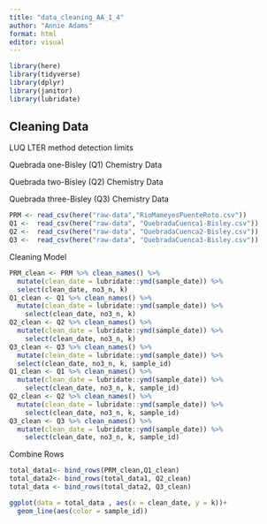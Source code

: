 ```yaml
---
title: "data_cleaning_AA_1_4"
author: "Annie Adams"
format: html
editor: visual
---
```


```r
library(here)
library(tidyverse)
library(dplyr)
library(janitor)
library(lubridate)
```

## Cleaning Data

LUQ LTER method detection limits

Quebrada one-Bisley (Q1) Chemistry Data

Quebrada two-Bisley (Q2) Chemistry Data

Quebrada three-Bisley (Q3) Chemistry Data

```r
PRM <- read_csv(here("raw-data","RioMameyesPuenteRoto.csv"))
Q1 <-  read_csv(here("raw-data", "QuebradaCuenca1-Bisley.csv"))
Q2 <-  read_csv(here("raw-data", "QuebradaCuenca2-Bisley.csv"))
Q3 <-  read_csv(here("raw-data", "QuebradaCuenca3-Bisley.csv"))

```

Cleaning Model

```r
PRM_clean <- PRM %>% clean_names() %>% 
  mutate(clean_date = lubridate::ymd(sample_date)) %>% 
  select(clean_date, no3_n, k)
Q1_clean <- Q1 %>% clean_names() %>% 
  mutate(clean_date = lubridate::ymd(sample_date)) %>% 
    select(clean_date, no3_n, k)
Q2_clean <- Q2 %>% clean_names() %>% 
  mutate(clean_date = lubridate::ymd(sample_date)) %>% 
    select(clean_date, no3_n, k)
Q3_clean <- Q3 %>% clean_names() %>% 
  mutate(clean_date = lubridate::ymd(sample_date)) %>% 
  select(clean_date, no3_n, k, sample_id)
Q1_clean <- Q1 %>% clean_names() %>% 
  mutate(clean_date = lubridate::ymd(sample_date)) %>% 
    select(clean_date, no3_n, k, sample_id)
Q2_clean <- Q2 %>% clean_names() %>% 
  mutate(clean_date = lubridate::ymd(sample_date)) %>% 
    select(clean_date, no3_n, k, sample_id)
Q3_clean <- Q3 %>% clean_names() %>% 
  mutate(clean_date = lubridate::ymd(sample_date)) %>% 
    select(clean_date, no3_n, k, sample_id)

```

Combine Rows

```r
total_data1<- bind_rows(PRM_clean,Q1_clean)
total_data2<- bind_rows(total_data1, Q2_clean)
total_data <- bind_rows(total_data2, Q3_clean)
```

```r
ggplot(data = total_data , aes(x = clean_date, y = k))+
  geom_line(aes(color = sample_id))
```
